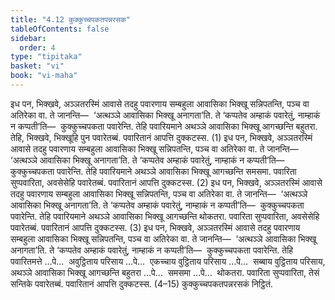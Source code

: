 ```yaml
---
title: "4.12 कुक्कुच्चपकतपन्नरसक"
tableOfContents: false
sidebar:
  order: 4
type: "tipitaka"
basket: "vi"
book: "vi-maha"
---
```



<DynamicBreadcrumb />

<Division number="225" book="vi-maha">

<Paragraph number="1026" book="vi-maha">
इध पन, भिक्खवे, अञ्ञतरस्मिं आवासे तदहु पवारणाय सम्बहुला आवासिका भिक्खू सन्निपतन्ति, पञ्च वा अतिरेका वा. ते जानन्ति—  ‘अत्थञ्ञे आवासिका भिक्खू अनागता’ति. ते ‘कप्पतेव अम्हाकं पवारेतुं, नाम्हाकं न कप्पती’ति—  कुक्कुच्चपकता पवारेन्ति. तेहि पवारियमाने अथञ्ञे आवासिका भिक्खू आगच्छन्ति बहुतरा. तेहि, भिक्खवे, भिक्खूहि पुन पवारेतब्बं. पवारितानं आपत्ति दुक्कटस्स. (1)
</Paragraph>

<Paragraph number="1027" book="vi-maha">
इध पन, भिक्खवे, अञ्ञतरस्मिं आवासे तदहु पवारणाय सम्बहुला आवासिका भिक्खू सन्निपतन्ति, पञ्च वा अतिरेका वा. ते जानन्ति—  ‘अत्थञ्ञे आवासिका भिक्खू अनागता’ति. ते ‘कप्पतेव अम्हाकं पवारेतुं, नाम्हाकं न कप्पती’ति—  कुक्कुच्चपकता पवारेन्ति. तेहि पवारियमाने अथञ्ञे आवासिका भिक्खू आगच्छन्ति समसमा. पवारिता सुप्पवारिता, अवसेसेहि पवारेतब्बं. पवारितानं आपत्ति दुक्कटस्स. (2)
</Paragraph>

<Paragraph number="1028" book="vi-maha">
इध पन, भिक्खवे, अञ्ञतरस्मिं आवासे तदहु पवारणाय सम्बहुला आवासिका भिक्खू सन्निपतन्ति, पञ्च वा अतिरेका वा. ते जानन्ति—  ‘अत्थञ्ञे आवासिका भिक्खू अनागता’ति. ते ‘कप्पतेव अम्हाकं पवारेतुं, नाम्हाकं न कप्पती’ति—  कुक्कुच्चपकता पवारेन्ति. तेहि पवारियमाने अथञ्ञे आवासिका भिक्खू आगच्छन्ति थोकतरा. पवारिता सुप्पवारिता, अवसेसेहि पवारेतब्बं. पवारितानं आपत्ति दुक्कटस्स. (3)
</Paragraph>

<Paragraph number="1029" book="vi-maha">
इध पन, भिक्खवे, अञ्ञतरस्मिं आवासे तदहु पवारणाय सम्बहुला आवासिका भिक्खू सन्निपतन्ति, पञ्च वा अतिरेका वा. ते जानन्ति—  ‘अत्थञ्ञे आवासिका भिक्खू अनागता’ति. ते ‘कप्पतेव अम्हाकं पवारेतुं, नाम्हाकं न कप्पती’ति—  कुक्कुच्चपकता पवारेन्ति. तेहि पवारितमत्ते …पे…  अवुट्ठिताय परिसाय …पे…  एकच्चाय वुट्ठिताय परिसाय …पे…  सब्बाय वुट्ठिताय परिसाय, अथञ्ञे आवासिका भिक्खू आगच्छन्ति बहुतरा …पे…  समसमा …पे…  थोकतरा. पवारिता सुप्पवारिता, तेसं सन्तिके पवारेतब्बं. पवारितानं आपत्ति दुक्कटस्स. (4–15)

</Paragraph>
</Division>

<Paragraph number="1030" type="center" book="vi-maha">
कुक्कुच्चपकतपन्नरसकं निट्ठितं.
</Paragraph>